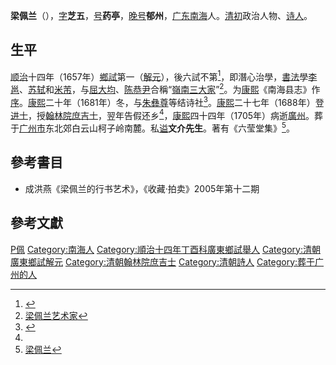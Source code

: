 '''梁佩兰'''（{{bd|1629年||1705年|catIdx=L梁}}），[[表字|字]]'''芝五'''，[[号|号]]'''药亭'''，[[晚号|晚号]]'''郁州'''，[[广东|广东]][[南海|南海]]人。[[清初|清初]]政治人物、[[诗人|诗人]]。

== 生平 ==
[[顺治|顺治]]十四年（1657年）[[鄉試|鄉試]]第一（[[解元|解元]]），後六試不第<ref name=":0">{{cite book|title=清初岭南三大家|last=端木|first=桥|publisher=广东人民出版社|year=2006|isbn=9787218051949|location=|pages=}}</ref>{{Rp|69}}，即潛心治學，[[書法|書法]]學[[李邕|李邕]]、[[苏轼|苏轼]]和[[米芾|米芾]]，与[[屈大均|屈大均]]、[[陈恭尹|陈恭尹]]合稱“[[嶺南三大家|嶺南三大家]]”<ref>[http://artist.cangdian.com/html/3535/ 梁佩兰艺术家]{{dead link|date=2018年3月 |bot=InternetArchiveBot |fix-attempted=yes }}</ref>。为[[康熙|康熙]]《南海县志》作[[序|序]]。[[康熙|康熙]]二十年（1681年）冬，与[[朱彝尊|朱彝尊]]等结诗社<ref>{{Cite web |url=http://lib.nhxy.com/nhmr/people_detail.asp?id=365 |title=梁佩兰南海名人 |accessdate=2009-09-23 |archive-date=2018-08-09 |archive-url=https://web.archive.org/web/20180809122042/http://lib.nhxy.com/nhmr/people_detail.asp?id=365 |dead-url=no }}</ref>。[[康熙|康熙]]二十七年（1688年）登[[进士|进士]]，授[[翰林院庶吉士|翰林院庶吉士]]，翌年告假还乡<ref name=":0" />{{Rp|69}}，[[康熙|康熙]]四十四年（1705年）病逝[[廣州|廣州]]。葬于[[广州市|广州市]]东北郊白云山柯子岭南麓。私[[谥|谥]]'''文介先生'''。著有《六莹堂集》<ref>[http://www.zhsc.net/Article/ShowArticle.asp?ArticleID=1084 梁佩兰]{{dead link|date=2018年3月 |bot=InternetArchiveBot |fix-attempted=yes }}</ref>。

==參考書目==
* 成洪燕《梁佩兰的行书艺术》，《收藏·拍卖》2005年第十二期

==參考文獻==
{{Reflist}}

{{岭南三家}}
{{康熙二十七年戊辰科殿試金榜}}

{{規範控制}}

{{DEFAULTSORT:Liang梁}}
[[Category:梁姓|P佩]]
[[Category:南海人|Category:南海人]]
[[Category:順治十四年丁酉科廣東鄉試舉人|Category:順治十四年丁酉科廣東鄉試舉人]]
[[Category:清朝廣東鄉試解元|Category:清朝廣東鄉試解元]]
[[Category:清朝翰林院庶吉士|Category:清朝翰林院庶吉士]]
[[Category:清朝詩人|Category:清朝詩人]]
[[Category:葬于广州的人|Category:葬于广州的人]]
